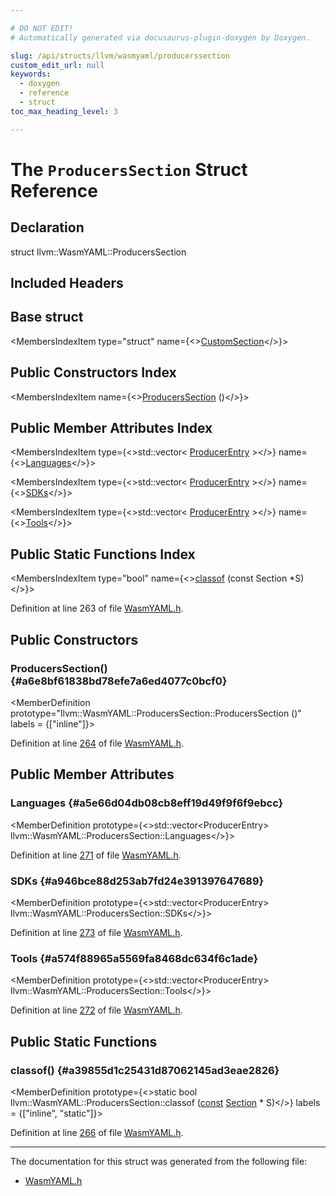 ```yaml
---

# DO NOT EDIT!
# Automatically generated via docusaurus-plugin-doxygen by Doxygen.

slug: /api/structs/llvm/wasmyaml/producerssection
custom_edit_url: null
keywords:
  - doxygen
  - reference
  - struct
toc_max_heading_level: 3

---
```





# The `ProducersSection` Struct Reference

<DoxygenPage pluginConfig={pluginConfig}>



## Declaration

<CodeBlock>struct llvm::WasmYAML::ProducersSection</CodeBlock>

## Included Headers

<IncludesList>
<IncludesListItem
  filePath="llvm/ObjectYAML/WasmYAML.h"
  permalink="/docs/api/files/include/include/llvm/include/llvm/objectyaml/wasmyaml-h"
  isLocal="true" />
</IncludesList>

## Base struct

<MembersIndex>

<MembersIndexItem
  type="struct"
  name={<><a href="/docs/api/structs/llvm/wasmyaml/customsection">CustomSection</a></>}>
</MembersIndexItem>

</MembersIndex>

## Public Constructors Index

<MembersIndex>

<MembersIndexItem
  name={<><a href="#a6e8bf61838bd78efe7a6ed4077c0bcf0">ProducersSection</a> ()</>}>
</MembersIndexItem>

</MembersIndex>

## Public Member Attributes Index

<MembersIndex>

<MembersIndexItem
  type={<>std::vector&lt; <a href="/docs/api/structs/llvm/wasmyaml/producerentry">ProducerEntry</a> &gt;</>}
  name={<><a href="#a5e66d04db08cb8eff19d49f9f6f9ebcc">Languages</a></>}>
</MembersIndexItem>

<MembersIndexItem
  type={<>std::vector&lt; <a href="/docs/api/structs/llvm/wasmyaml/producerentry">ProducerEntry</a> &gt;</>}
  name={<><a href="#a946bce88d253ab7fd24e391397647689">SDKs</a></>}>
</MembersIndexItem>

<MembersIndexItem
  type={<>std::vector&lt; <a href="/docs/api/structs/llvm/wasmyaml/producerentry">ProducerEntry</a> &gt;</>}
  name={<><a href="#a574f88965a5569fa8468dc634f6c1ade">Tools</a></>}>
</MembersIndexItem>

</MembersIndex>

## Public Static Functions Index

<MembersIndex>

<MembersIndexItem
  type="bool"
  name={<><a href="#a39855d1c25431d87062145ad3eae2826">classof</a> (const Section &#42;S)</>}>
</MembersIndexItem>

</MembersIndex>


Definition at line 263 of file <a href="/docs/api/files/include/include/llvm/include/llvm/objectyaml/wasmyaml-h">WasmYAML.h</a>.

<SectionDefinition>

## Public Constructors

### ProducersSection() {#a6e8bf61838bd78efe7a6ed4077c0bcf0}

<MemberDefinition
  prototype="llvm::WasmYAML::ProducersSection::ProducersSection ()"
  labels = {["inline"]}>

Definition at line <a href="/docs/api/files/include/include/llvm/include/llvm/objectyaml/wasmyaml-h/#l00264">264</a> of file <a href="/docs/api/files/include/include/llvm/include/llvm/objectyaml/wasmyaml-h">WasmYAML.h</a>.
</MemberDefinition>

</SectionDefinition>

<SectionDefinition>

## Public Member Attributes

### Languages {#a5e66d04db08cb8eff19d49f9f6f9ebcc}

<MemberDefinition
  prototype={<>std::vector&lt;ProducerEntry&gt; llvm::WasmYAML::ProducersSection::Languages</>}>

Definition at line <a href="/docs/api/files/include/include/llvm/include/llvm/objectyaml/wasmyaml-h/#l00271">271</a> of file <a href="/docs/api/files/include/include/llvm/include/llvm/objectyaml/wasmyaml-h">WasmYAML.h</a>.
</MemberDefinition>

### SDKs {#a946bce88d253ab7fd24e391397647689}

<MemberDefinition
  prototype={<>std::vector&lt;ProducerEntry&gt; llvm::WasmYAML::ProducersSection::SDKs</>}>

Definition at line <a href="/docs/api/files/include/include/llvm/include/llvm/objectyaml/wasmyaml-h/#l00273">273</a> of file <a href="/docs/api/files/include/include/llvm/include/llvm/objectyaml/wasmyaml-h">WasmYAML.h</a>.
</MemberDefinition>

### Tools {#a574f88965a5569fa8468dc634f6c1ade}

<MemberDefinition
  prototype={<>std::vector&lt;ProducerEntry&gt; llvm::WasmYAML::ProducersSection::Tools</>}>

Definition at line <a href="/docs/api/files/include/include/llvm/include/llvm/objectyaml/wasmyaml-h/#l00272">272</a> of file <a href="/docs/api/files/include/include/llvm/include/llvm/objectyaml/wasmyaml-h">WasmYAML.h</a>.
</MemberDefinition>

</SectionDefinition>

<SectionDefinition>

## Public Static Functions

### classof() {#a39855d1c25431d87062145ad3eae2826}

<MemberDefinition
  prototype={<>static bool llvm::WasmYAML::ProducersSection::classof (<a href="/docs/api/files/lib/lib/target/lib/target/aarch64/aarch64promoteconstant-cpp/#a90f8350fecae261c25be85d38b451bff">const</a> <a href="/docs/api/structs/llvm/wasmyaml/section">Section</a> &#42; S)</>}
  labels = {["inline", "static"]}>

Definition at line <a href="/docs/api/files/include/include/llvm/include/llvm/objectyaml/wasmyaml-h/#l00266">266</a> of file <a href="/docs/api/files/include/include/llvm/include/llvm/objectyaml/wasmyaml-h">WasmYAML.h</a>.
</MemberDefinition>

</SectionDefinition>

<hr/>

The documentation for this struct was generated from the following file:

<ul>
<li><a href="/docs/api/files/include/include/llvm/include/llvm/objectyaml/wasmyaml-h">WasmYAML.h</a></li>
</ul>

</DoxygenPage>

